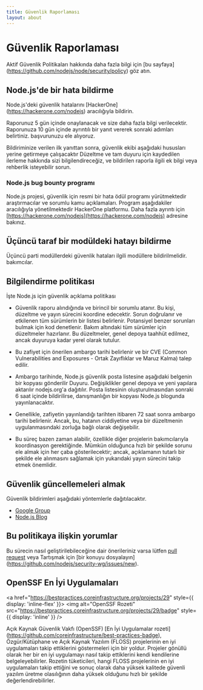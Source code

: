 ```yaml
---
title: Güvenlik Raporlaması
layout: about
---
```


# Güvenlik Raporlaması

Aktif Güvenlik Politikaları hakkında daha fazla bilgi için \[bu sayfaya] (https://github.com/nodejs/node/security/policy) göz atın.

## Node.js'de bir hata bildirme

Node.js'deki güvenlik hatalarını \[HackerOne] (https://hackerone.com/nodejs) aracılığıyla bildirin.

Raporunuz 5 gün içinde onaylanacak ve size daha fazla bilgi verilecektir.
Raporunuza 10 gün içinde ayrıntılı bir yanıt vererek sonraki adımları belirtiniz.
başvurunuzu ele alıyoruz.

Bildiriminize verilen ilk yanıttan sonra, güvenlik ekibi aşağıdaki hususları yerine getirmeye çalışacaktır
Düzeltme ve tam duyuru için kaydedilen ilerleme hakkında sizi bilgilendireceğiz,
ve bildirilen raporla ilgili ek bilgi veya rehberlik isteyebilir
sorun.

### Node.js bug bounty programı

Node.js projesi, güvenlik için resmi bir hata ödül programı yürütmektedir
araştırmacılar ve sorumlu kamu açıklamaları. Program aşağıdakiler aracılığıyla yönetilmektedir
HackerOne platformu. Daha fazla ayrıntı için [https://hackerone.com/nodejs](https://hackerone.com/nodejs) adresine bakınız.

## Üçüncü taraf bir modüldeki hatayı bildirme

Üçüncü parti modüllerdeki güvenlik hataları ilgili modüllere bildirilmelidir.
bakımcılar.

## Bilgilendirme politikası

İşte Node.js için güvenlik açıklama politikası

* Güvenlik raporu alındığında ve birincil bir sorumlu atanır. Bu kişi, düzeltme ve yayın sürecini koordine edecektir. Sorun doğrulanır ve etkilenen tüm sürümlerin bir listesi belirlenir. Potansiyel benzer sorunları bulmak için kod denetlenir. Bakım altındaki tüm sürümler için düzeltmeler hazırlanır. Bu düzeltmeler, genel depoya taahhüt edilmez, ancak duyuruya kadar yerel olarak tutulur.

* Bu zafiyet için önerilen ambargo tarihi belirlenir ve bir CVE (Common Vulnerabilities and Exposures - Ortak Zayıflıklar ve Maruz Kalma) talep edilir.

* Ambargo tarihinde, Node.js güvenlik posta listesine aşağıdaki belgenin bir kopyası gönderilir
  Duyuru. Değişiklikler genel depoya ve yeni yapılara aktarılır
  nodejs.org'a dağıtılır. Posta listesinin oluşturulmasından sonraki 6 saat içinde
  bildirilirse, danışmanlığın bir kopyası Node.js blogunda yayınlanacaktır.

* Genellikle, zafiyetin yayınlandığı tarihten itibaren 72 saat sonra ambargo tarihi belirlenir. Ancak, bu, hatanın ciddiyetine veya bir düzeltmenin uygulanmasındaki zorluğa bağlı olarak değişebilir.

* Bu süreç bazen zaman alabilir, özellikle diğer projelerin bakımcılarıyla koordinasyon gerektiğinde. Mümkün olduğunca hızlı bir şekilde sorunu ele almak için her çaba gösterilecektir; ancak, açıklamanın tutarlı bir şekilde ele alınmasını sağlamak için yukarıdaki yayın sürecini takip etmek önemlidir.

## Güvenlik güncellemeleri almak

Güvenlik bildirimleri aşağıdaki yöntemlerle dağıtılacaktır.

* [Google Group](https://groups.google.com/group/nodejs-sec)
* [Node.js Blog](/blog)

## Bu politikaya ilişkin yorumlar

Bu sürecin nasıl geliştirilebileceğine dair önerileriniz varsa lütfen
[pull request](https://github.com/nodejs/nodejs.org) veya
Tartışmak için \[bir konuyu dosyalayın] (https://github.com/nodejs/security-wg/issues/new).

## OpenSSF En İyi Uygulamaları

<a href="https://bestpractices.coreinfrastructure.org/projects/29" style={{ display: 'inline-flex' }}>
  <img alt="OpenSSF Rozeti" src="https://bestpractices.coreinfrastructure.org/projects/29/badge" style={{ display: 'inline' }} />
</a>

Açık Kaynak Güvenlik Vakfı (OpenSSF) \[En İyi Uygulamalar rozeti] (https://github.com/coreinfrastructure/best-practices-badge), Özgür/Kütüphane ve Açık Kaynak Yazılım (FLOSS) projelerinin en iyi uygulamaları takip ettiklerini göstermeleri için bir yoldur. Projeler gönüllü olarak her bir en iyi uygulamayı nasıl takip ettiklerini kendi kendilerine belgeleyebilirler. Rozetin tüketicileri, hangi FLOSS projelerinin en iyi uygulamaları takip ettiğini ve sonuç olarak daha yüksek kalitede güvenli yazılım üretme olasılığının daha yüksek olduğunu hızlı bir şekilde değerlendirebilirler.
